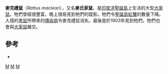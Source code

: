 {{Speciesbox 
| taxon = Rattus macleari
| authority = [[歐德菲爾德·湯瑪斯|Thomas]]，1887
| image = MusMacleariSmit.jpg
| status_system = iucn3.1
| status = ex
| extinct = 1903年
| status_ref = <ref>{{IUCN2008|assessors=Lamoreux, J.|year=2008|title=Rattus macleari|id=19344|downloaded=9 January 2009}}</ref>
}}
'''麥克禮鼠'''（''Rattus macleari''），又名'''麥氏家鼠'''，是[[印度洋|印度洋]][[聖誕島|聖誕島]]上生活的大型[[大家鼠|大家鼠]]。牠們曾經很豐富，晚上很易見到牠們的蹤影。牠們令[[聖誕島紅蟹|聖誕島紅蟹]]的數量下降。入侵的[[黑鼠|黑鼠]]所帶來的[[傳染病|傳染病]]令麥克禮鼠消失。最後是於1903年見到牠們。牠們也會與[[大家鼠|大家鼠]]雜交。

==參考==
{{reflist}}
* {{cite book en | author=Flannery, Tim & Schouten, Peter | title=A Gap in Nature: Discovering the World's Extinct Animals | url=https://archive.org/details/gapinnature00timf | publisher=Atlantic Monthly Press, New York | year=2001 | isbn=0-87113-797-6}}

{{Taxonbar}}

[[Category:IUCN紅色名錄絕滅物種|M]]
[[Category:大家鼠屬|M]]
[[Category:澳大利亞哺乳動物|M]]